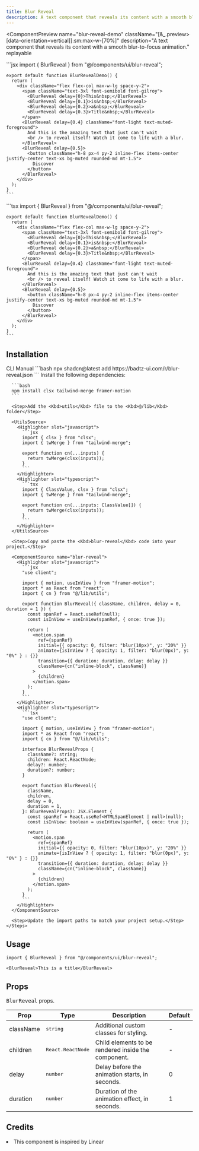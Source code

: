 ```yaml
---
title: Blur Reveal
description: A text component that reveals its content with a smooth blur-to-focus animation, activated by default when the text enters the viewport.
---
```


<ComponentPreview
  name="blur-reveal-demo"
  className="[&_.preview>[data-orientation=vertical]]:sm:max-w-[70%]"
  description="A text component that reveals its content with a smooth blur-to-focus animation."
  replayable
>
  <Highlighter slot="javascript">
    ```jsx
    import { BlurReveal } from "@/components/ui/blur-reveal";

    export default function BlurRevealDemo() {
      return (
        <div className="flex flex-col max-w-lg space-y-2">
          <span className="text-3xl font-semibold font-gilroy">
            <BlurReveal delay={0}>This&nbsp;</BlurReveal>
            <BlurReveal delay={0.1}>is&nbsp;</BlurReveal>
            <BlurReveal delay={0.2}>a&nbsp;</BlurReveal>
            <BlurReveal delay={0.3}>Title&nbsp;</BlurReveal>
          </span>
          <BlurReveal delay={0.4} className="font-light text-muted-foreground">
            And this is the amazing text that just can't wait
            <br /> to reveal itself! Watch it come to life with a blur.
          </BlurReveal>
          <BlurReveal delay={0.5}>
            <button className="h-8 px-4 py-2 inline-flex items-center justify-center text-xs bg-muted rounded-md mt-1.5">
              Discover
            </button>
          </BlurReveal>
        </div>
      );
    }
    ```
  </Highlighter>
  <Highlighter slot="typescript">
    ```tsx
    import { BlurReveal } from "@/components/ui/blur-reveal";

    export default function BlurRevealDemo() {
      return (
        <div className="flex flex-col max-w-lg space-y-2">
          <span className="text-3xl font-semibold font-gilroy">
            <BlurReveal delay={0}>This&nbsp;</BlurReveal>
            <BlurReveal delay={0.1}>is&nbsp;</BlurReveal>
            <BlurReveal delay={0.2}>a&nbsp;</BlurReveal>
            <BlurReveal delay={0.3}>Title&nbsp;</BlurReveal>
          </span>
          <BlurReveal delay={0.4} className="font-light text-muted-foreground">
            And this is the amazing text that just can't wait
            <br /> to reveal itself! Watch it come to life with a blur.
          </BlurReveal>
          <BlurReveal delay={0.5}>
            <button className="h-8 px-4 py-2 inline-flex items-center justify-center text-xs bg-muted rounded-md mt-1.5">
              Discover
            </button>
          </BlurReveal>
        </div>
      );
    }
    ```
  </Highlighter>
</ComponentPreview>

## Installation

<Tabs defaultValue="cli">
  <TabsList>
    <TabsTrigger value="cli">CLI</TabsTrigger>
    <TabsTrigger value="manual">Manual</TabsTrigger>
  </TabsList>

  <TabsContent value="cli">
    ```bash
    npx shadcn@latest add https://badtz-ui.com/r/blur-reveal.json
    ```
  </TabsContent>

  <TabsContent value="manual">
    <Steps>
      <Step>Install the following dependencies:</Step>

      ```bash
      npm install clsx tailwind-merge framer-motion
      ```

      <Step>Add the <Kbd>utils</Kbd> file to the <Kbd>@/lib</Kbd> folder</Step>

      <UtilsSource>
        <Highlighter slot="javascript">
          ```jsx
          import { clsx } from "clsx";
          import { twMerge } from "tailwind-merge";

          export function cn(...inputs) {
            return twMerge(clsx(inputs));
          }
          ```
        </Highlighter>
        <Highlighter slot="typescript">
          ```tsx
          import { ClassValue, clsx } from "clsx";
          import { twMerge } from "tailwind-merge";

          export function cn(...inputs: ClassValue[]) {
            return twMerge(clsx(inputs));
          }
          ```
        </Highlighter>
      </UtilsSource>

      <Step>Copy and paste the <Kbd>blur-reveal</Kbd> code into your project.</Step>

      <ComponentSource name="blur-reveal">
        <Highlighter slot="javascript">
          ```jsx
          "use client";

          import { motion, useInView } from "framer-motion";
          import * as React from "react";
          import { cn } from "@/lib/utils";

          export function BlurReveal({ className, children, delay = 0, duration = 1 }) {
            const spanRef = React.useRef(null);
            const isInView = useInView(spanRef, { once: true });

            return (
              <motion.span
                ref={spanRef}
                initial={{ opacity: 0, filter: "blur(10px)", y: "20%" }}
                animate={isInView ? { opacity: 1, filter: "blur(0px)", y: "0%" } : {}}
                transition={{ duration: duration, delay: delay }}
                className={cn("inline-block", className)}
              >
                {children}
              </motion.span>
            );
          }
          ```
        </Highlighter>
        <Highlighter slot="typescript">
          ```tsx
          "use client";

          import { motion, useInView } from "framer-motion";
          import * as React from "react";
          import { cn } from "@/lib/utils";

          interface BlurRevealProps {
            className?: string;
            children: React.ReactNode;
            delay?: number;
            duration?: number;
          }

          export function BlurReveal({
            className,
            children,
            delay = 0,
            duration = 1,
          }: BlurRevealProps): JSX.Element {
            const spanRef = React.useRef<HTMLSpanElement | null>(null);
            const isInView: boolean = useInView(spanRef, { once: true });

            return (
              <motion.span
                ref={spanRef}
                initial={{ opacity: 0, filter: "blur(10px)", y: "20%" }}
                animate={isInView ? { opacity: 1, filter: "blur(0px)", y: "0%" } : {}}
                transition={{ duration: duration, delay: delay }}
                className={cn("inline-block", className)}
              >
                {children}
              </motion.span>
            );
          }
          ```
        </Highlighter>
      </ComponentSource>

      <Step>Update the import paths to match your project setup.</Step>
    </Steps>
  </TabsContent>
</Tabs>

## Usage

```tsx
import { BlurReveal } from "@/components/ui/blur-reveal";
```

```tsx
<BlurReveal>This is a title</BlurReveal>
```

## Props

<Kbd>BlurReveal</Kbd> props.

| Prop      | Type            | Description                                         | Default |
| --------- | --------------- | --------------------------------------------------- | ------- |
| className | <Kbd>string</Kbd>          | Additional custom classes for styling.              | -       |
| children  | <Kbd>React.ReactNode</Kbd> | Child elements to be rendered inside the component. | -       |
| delay     | <Kbd>number</Kbd>          | Delay before the animation starts, in seconds.      | 0       |
| duration  | <Kbd>number</Kbd>          | Duration of the animation effect, in seconds.       | 1       |

## Credits

<li className="text-sm text-muted-foreground mt-4">This component is inspired by <MdxLink href="https://linear.app/">Linear</MdxLink></li>
